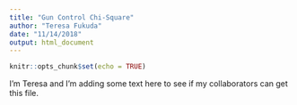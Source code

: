 ```yaml
---
title: "Gun Control Chi-Square"
author: "Teresa Fukuda"
date: "11/14/2018"
output: html_document
---
```


```r
knitr::opts_chunk$set(echo = TRUE)
```

I'm Teresa and I'm adding some text here to see if my collaborators can get this file. 
